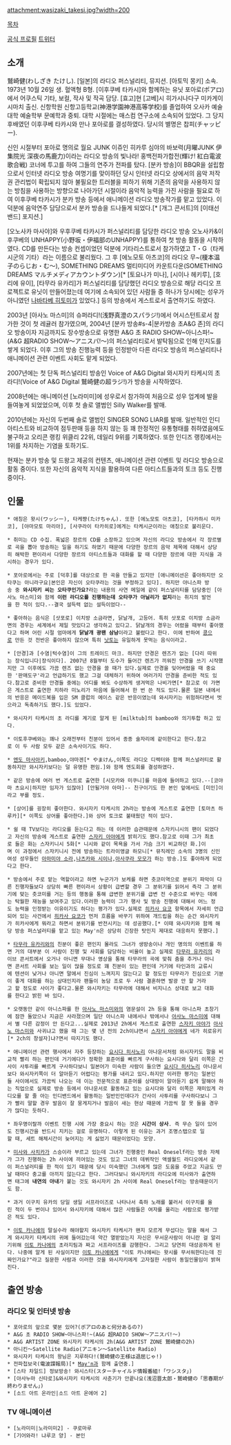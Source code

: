 attachment:wasizaki_takesi.jpg?width=200

[[목차]]

[http://www.atomicmonkey.jp/jp/amprofile/washizaki.html 공식 프로필]
[https://twitter.com/WashizakiTake 트위터]

== 소개 ==
鷲崎健(わしざき たけし). [일본]의 라디오 퍼스널리티, 뮤지션. [아토믹 몽키] 소속. 1973년 10월 26일 생. 혈액형 B형. [이후쿠베 타카시]와 함께하는 유닛 포아로(ポアロ)에서 어쿠스틱 기타, 보컬, 작사 및 작곡 담당. [효고]현 [고베]시 히가시나다구 미카게이시마치 출신. 신항학원 신항고등학교(神港学園神港高等学校)를 졸업하여 오사카 예술대학 예술학부 문예학과 중퇴. 대학 시절에는 매스컴 연구소에 소속되어 있었다. 그 당지 후배였던 이후쿠베 타카시와 만나 포아로를 결성하였다. 당시의 별명은 찹피(チャッピー).

신인 시절부터 포아로 명의로 월요 JUNK 이쥬인 히카루 심야의 바보력(月曜JUNK 伊集院光 深夜の馬鹿力)이라는 라디오 방송의 빛나라! 홍백전파가합전(輝け! 紅白電波歌合戦) 코너에 투고를 하여 그들의 연주가 전파를 탔다. [분카 방송]이 BBQR을 설립함으로서 인터넷 라디오 방송 여명기를 맞이하던 당시 인터넷 라디오 상에서의 음악 저작권 관리법이 확립되지 않아 불필요한 트러블을 피하기 위해 기존의 음악을 사용하지 않는 방침을 사용하는 방향으로 나아가던 시절이라 음악적 능력을 가진 사람을 필요로 하여 이후쿠베 타카시가 분카 방송 등에서 애니메이션 라디오 방송작가를 맡고 있었다. 이 덕분에 음악연주 담당으로서 분카 방송을 드나들게 되었다.[* [개그 콘서트]의 [이태선밴드] 포지션.]

[오노사카 마사야]와 우후쿠베 타카시가 퍼스널리티를 담당한 라디오 방송 오노사카&이후쿠베의 UNHAPPY(小野坂・伊福部のUNHAPPY)를 통하여 첫 방송 활동을 시작하였다. CD를 만든다는 방송 컨셉이었던 덕분에 기타리스트로서 참가하였고 T・G（타케시군의 기타）라는 이름으로 불리웠다. 그 후 [에노모토 아츠코]의 라디오 무~(榎本温子のらじお・む〜), SOMETHING DREAMS 멀티미디어 카운트다운(SOMETHING DREAMS マルチメディアカウントダウン)[* [토요나가 미나], [시이나 헤키루], [호리에 유이], [타무라 유카리]가 퍼스널리티를 담당했던 라디오 방송으로 해당 라디오 프로젝트로 유닛이 만들어졌는데 여기에 소속되어 있던 사람들 중 하나가 당시에는 성우가 아니였던 [[나바타베 히토미]]가 있었다.] 등의 방송에서 게스트로서 출연하기도 하였다.

2003년 [아사노 마스미]의 슈퍼라디!(浅野真澄のスパラジ!)에서 어시스턴트로서 참가한 것이 첫 레귤러 참가였으며, 2004년 [분카 방송#s-4|분카방송 초A&G 존]의 라디오 방송이자 지금까지도 장수방송으로 유명한 A&G 초 RADIO SHOW~아니스파!~(A&G 超RADIO SHOW〜アニスパ!〜)의 퍼스널리티로서 발탁됨으로 인해 인지도를 쌓게 되었다. 이후 그의 방송 진행능력 등을 인정받아 다른 라디오 방송의 퍼스널리티나 애니메이션 관련 이벤트 사회도 맡게 되었다. 

2007년에는 첫 단독 퍼스널리티 방송인 Voice of A&G Digital 와시자키 타케시의 초 라디!(Voice of A&G Digital 鷲崎健の超ラジ!)가 방송을 시작하였다. 

2008년에는 애니메이션 [노라미미]에 성우로서 참가하여 처음으로 성우 업계에 발을 들여놓게 되었었으며, 이후 첫 솔로 앨범인 Silly Walker를 발매.

2010년에는 자신의 두번째 솔로 앨범인 SINGER SONG LIAR를 발매. 일반적인 인디 아티스트와 비교하여 점두판매 등을 하지 않는 등 꽤 한정적인 유통형태를 취하였음에도 불구하고 오리콘 랭킹 위클리 22위, 데일리 9위를 기록하였다. 또한 인디즈 랭킹에서는 1위를 차지하는 기염을 토하기도.

현재는 분카 방송 및 드왕고 제공의 컨텐츠, 애니메이션 관련 이벤트 및 라디오 방송으로 활동 중이다. 또한 자신의 음악적 지식을 활용하여 다른 아티스트들과의 토크 등도 진행 중이다.

== 인물 ==
 * 애칭은 왓시(ワッシー), 타케쨩(たけちゃん). 또한 [에노모토 아츠코], [타카하시 미카코], [야마모토 마리아], [사쿠라이 타카히로]에게는 타케시군이라는 애칭으로 불리운다.

 * 취미는 CD 수집. 폭넓은 장르의 CD를 소장하고 있으며 자신의 라디오 방송에서 각 장르별로 곡을 뽑아 방송하는 일을 하기도 하였기 때문에 다양한 장르의 음악 제목에 대해서 상당히 해박한 편이라서 다양한 장르의 아티스트들과 대화를 할 때 다양한 장르에 대한 지식을 과시하는 경우가 있다.

 * 포아로에서는 주로 [덕후]를 대상으로 한 곡을 만들고 있지만 [애니메이션은 좋아하지만 오타쿠는 아니라구요|본인은 자신이 오타쿠라는 것을 부정하고 있다]. 하지만 아니스파 방송 중 '''와시자키 씨는 오타쿠인가요?'''라는 내용의 사연 메일에 같이 퍼스널리티를 담당중인 [아사노 마스미]와 함께 '''이런 라디오를 진행하는데 오타쿠가 아닐리가 없지'''라는 취지의 발언을 한 적이 있다.--결국 설득력 없는 설득이었다-- 

 * 좋아하는 음식은 [삿포로] 이치방 소금라면, 닭날개, 고등어. 특히 삿포로 이치방 소금라면의 경우는 세계에서 제일 맛있다고 생각하고 있다고. 닭날개의 경우는 어렸을 때부터 좋아했다고 하며 어린 시절 엄마에게 '''닭날개 광팬 삼남'''이라고 불렸다고 한다. 이에 반하여 [[콩]]으로 만든 것 전반은 좋아하지 않으며 특히 [[낫토]]는 유일하게 못먹는 음식이라고.

 * [안경]과 [수염|턱수염]이 그의 트레이드 마크. 하지만 안경은 렌즈가 없는 [다리 따위는 장식입니다|장식이다]. 2007년 8월부터 도수가 들어간 렌즈가 끼워진 안경을 쓰기 시작했지만 그 이후에도 가끔 렌즈 없는 안경을 쓸 때가 있다.실제로 안경을 잊어버렸을 때 중요한 '판매도구'라고 언급하기도 했고 그걸 대체하기 위하여 여러가지 안경을 준비한 적도 있다.참고로 준비한 안경들 중에는 어디를 봐도 수상하게 생겨먹은 나비가면[* 참고로 이 가면은 게스트로 출연한 치하라 미노리가 마음에 들어해서 한 번 쓴 적도 있다.물론 일본 내에서의 반응은 메이드복을 입은 SM 클럽의 에이스 같은 반응이였는데 와시자키는 위험하다면서 벗으라고 독촉하기도 했다.]도 있었다.

 * 와시자키 타케시의 초 라디를 계기로 알게 된 [milktub]의 bamboo와 의기투합 하고 있다.

 
 * 이토후쿠베와는 꽤나 오래전부터 친분이 있어서 종종 술자리에 같이한다고 한다.참고로 이 두 사람 모두 같은 소속사이기도 하다.


 * [[엔도 마사아키]],bamboo,야마겐[* やまけん,이쪽도 라디오 디렉터와 함께 퍼스널러티로 활동하지만 와시자키보다는 덜 유명한 편임.]와 함께 엔도회를 결성하였다.

 * 같은 방송에 여러 번 게스트로 출연한 [시모카와 미쿠니]를 마음에 들어하고 있다.--[코야마 츠요시|하지만 임자가 있잖아] [안될거야 아마]-- 친구이기도 한 본인 앞에서도 [미인]이라고 부를 정도. 

 * [상어]를 굉장히 좋아한다. 와시자키 타케시의 2h라는 방송에 게스트로 출연한 [토마츠 하루카][* 이쪽도 상어를 좋아한다.]와 상어 토크로 불태웠던 적이 있다.

 * 쉴 때 TV보다는 라디오를 듣는다고 하는 데 이러한 습관때문에 스자키니시의 팬이 되었다고 자신의 방송에 게스트로 출연한 [[스자키 아야]]에게 밝히기도 했다.참고로 이때 그가 최초로 들은 화는 스자키니시 5화[* 니시와 같이 목욕을 가서 가슴 크기 비교하던 화.]이며 이 과정에서 스자키니시 전에 방송하는 트라이앵글 하모니[* 뮤직레인 소속의 3명의 신인여성 성우들인 [[아마미야 소라]],[[나츠카와 시이나]],[[아사쿠라 모모]]가 하는 방송.]도 좋아하게 되었다고 한다.

 * 방송에서 주로 맡는 역할이라고 하면 누군가가 보케를 하면 츳코미역으로 분위기 파악이 다른 진행자들보다 상당히 빠른 편이라서 상황이 급변할 경우 그 분위기를 읽어서 즉각 그 분위기에 맞는 츳코미를 거는 등의 행동을 통해 급변한 분위기를 급변 전 수준으로 바꾸는 데에는 탁월한 재능을 보여주고 있다.이러한 능력이 그가 행사 및 방송 진행에 대해서 어느 정도 능력을 인정받는 이유이기도 하다는 평가가 있다.실제로 [[히카사 요코]] 항목에서 자세히 언급되어 있는 사건에서 [[히카사 요코]]가 먼저 흐름을 바꾸기 위하여 개드립을 하는 순간 와시자키가 히카사에게 뭐라고 하면서 분위기를 반전시키는 데 성공했다.[* 이때 와시자키와 함께 해당 방송 퍼스널러티를 맡고 있는 May'n은 상당히 긴장한 탓인지 제대로 대응하지 못했다.]

 * [[타무라 유카리]]와의 친분이 좋은 편인지 몰라도 그녀가 생방송이나 개인 명의의 이벤트를 하면 거의 대부분 이 사람이 진행 및 사회를 담당하는 비율이 높고 실제로 [[타무라 유카리]]의 라이브 콘서트에서 오거나 아니면 무대나 영상을 통해 타무라의 곡에 맞춰 춤을 추거나 아니면 콘서트 사회를 보는 일이 많을 정도로 꽤 친분이 있는 편인데 거기에 타인과의 교류시에 텐션이 낮거나 아니면 말에서 진심이 느껴지지 않는다고 할 정도인 타무라가 진심으로 기분이 좋게 대화를 하는 상대인지라 팬들이 농담 조로 두 사람 결혼하면 발광 안 할 거라고 할 정도로 사이가 좋다고.물론 와시자키는 타무라에 대해서 비지니스 상대로 보고 대화를 한다고 밝힌 바 있다.

 * 오랫동안 같이 아니스파를 한 [[아사노 마스미]]와의 염문설이 2h 등을 통해 아니스파 초창기에 잠깐 돌았으나 지금은 사라졌으며 일단 아니스파 내에서나 밖에서나 [[아사노 마스미]]에 대해서 별 다른 감정이 안 든다고...실제로 2013년 2h에서 게스트로 출연한 [[스자키 아야]]가 [[아사노 마스미]]와 사귀냐고 했을 때 그는 몇 년 전의 2ch이냐면서 [[스자키 아야]]에게 네가 히로유키[* 2ch의 창설자]냐?면서 따지기도 했다.

 * 애니메이션 관련 행사에서 자주 등장하는 [[요시다 히사노리]] 아나운서처럼 와시자키도 말을 비교적 빨리 하는 편인데 거기에다가 정확한 표준어를 빠르게 구사하는 요시다와 달리 이쪽은 간사이 사투리를 빠르게 구사하다보니 일본어가 미숙한 사람이 들으면 [[요시다 히사노리]] 아나운서보다 와시자키쪽이 더 알아듣기 어렵다는 평가를 내리고 있다.하지만 이러한 평가는 일본인들 사이에서도 가끔씩 나오는 데 이는 전문적으로 표준어를 상대방이 알아듣기 쉽게 말해야 하는 직업으로 실제로 방송 등에서 아나운서로 활동하고 있는 요시다와 달리 이쪽은 재미있게 라디오를 할 줄 아는 인디밴드에서 활동하는 일반인인데다가 간사이 사투리를 구사하다보니 그가 빨리 말할 경우 발음이 잘 뭉게지거나 발음이 새는 현상 때문에 가끔씩 잘 못 들을 경우가 많다는 듯하다.

 * 좌우명이랄까 이벤트 진행 시에 가장 중요시 하는 것은 '''시간이 상사'''. 즉 무슨 일이 있어도 진행시간을 반드시 지키는 걸로 유명하다. 이렇게 된 이유는 과거 조명스탭으로 일할 때, 세트 해체시간이 늦어지는 게 싫었기 때문이었다는 모양.

 * [[미사와 사치카]]가 스승이라 부르고 있는데 그녀가 진행중인 Real Oneself라는 방송 자체가 그가 진행하는 2h 사이에 끼어있는 것도 있고 그녀의 데뷔작인 액셀월드 라디오에서 같이 퍼스널러티를 한 적이 있기 때문에 당시 미숙했던 그녀에게 많은 도움을 주었고 지금도 만날 때마다 충고를 아끼지 않는다고 한다. 그러다보니 와시자키의 라디오에 미사와가 출연하면 태그에 '''내연의 아내'''가 붙는 것도 와시자키 2h 사이에 Real Oneself라는 방송때문이기도 함.

 * 과거 이구치 유카의 당일 생일 서프라이즈로 나타나서 축하 노래를 불러서 이구치를 울린 적이 두 번이나 있어서 와시자키에 대해서 많은 사람들은 여자를 울리는 사람으로 평가받은 적도 있다.

 * [[이토 카나에]]의 말실수라 해야할지 와시자키 타케시가 왠지 모르게 무섭다는 말을 해서 그게 와시자키 타케시의 귀에 들어갔는데 약간 열받았는지 자신은 무서운사람이 아니란 걸 알리기위해 [[이토 카나에]]의 초라지팀과 짜고 서프라이즈를 감행한다. 그리고 당연히 대성공하게 된다. 나중에 알게 된 사실이지만 [[이토 카나에]]에게 "이토 카나에씨는 왓시를 무서워한다는데 진짜인가요?"라고 질문한 사람과 이러한 것을 와시자키에게 고자질한 사람이 동일인물임이 밝혀진다.
== 출연 방송 ==
=== 라디오 및 인터넷 방송 ===
 * 포아로의 앞으로 몇분 있어?(ポアロのあと何分あるの?)
 * A&G 초 RADIO SHOW~아니스파!~(A&G 超RADIO SHOW〜アニスパ!〜)
 * A&G ARTIST ZONE 와시자키 타케시의 2h(A&G ARTIST ZONE 鷲崎健の2h)
 * 아니킨〜Satellite Radio(アニキン〜Satellite Radio)
 * 와시자키 타케시의 왕님은 지루하다!(鷲崎健の王様は退屈じゃ!)
 * 전파첩보국(電波諜報局)[* [[May'n]]과 함께 출연중.]
 * [스타 차일드] 정보방송! 와시스타(スターチャイルド情報番組!「ワシスタ」)
 * [아사누마 신타로]&와시자키 타케시의 사춘기가 안끝나요(浅沼晋太郎・鷲崎健の「思春期が終わりません」)
 * [소드 아트 온라인|소드 아트 온에어 2]
=== TV 애니메이션 ===
 * [노라미미|노라미미2] - 쿠로마루
 * [기어와라! 냐루코 양] - 본인 
